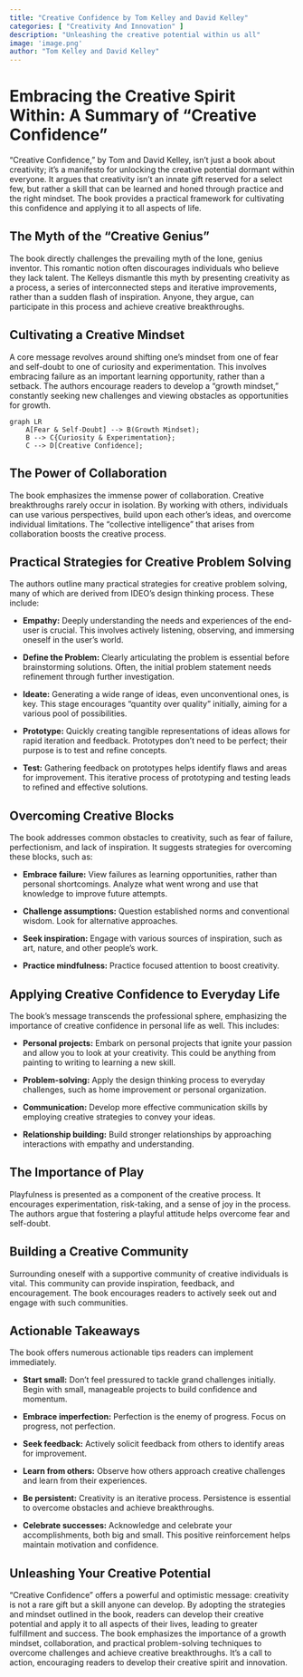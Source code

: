 ```yaml
---
title: "Creative Confidence by Tom Kelley and David Kelley"
categories: [ "Creativity And Innovation" ]
description: "Unleashing the creative potential within us all"
image: 'image.png'
author: "Tom Kelley and David Kelley"
---
```

# Embracing the Creative Spirit Within: A Summary of "Creative Confidence"

"Creative Confidence," by Tom and David Kelley, isn't just a book about creativity; it's a manifesto for unlocking the creative potential dormant within everyone.  It argues that creativity isn't an innate gift reserved for a select few, but rather a skill that can be learned and honed through practice and the right mindset.  The book provides a practical framework for cultivating this confidence and applying it to all aspects of life.


## The Myth of the "Creative Genius"

The book directly challenges the prevailing myth of the lone, genius inventor. This romantic notion often discourages individuals who believe they lack talent. The Kelleys dismantle this myth by presenting creativity as a process, a series of interconnected steps and iterative improvements, rather than a sudden flash of inspiration. Anyone, they argue, can participate in this process and achieve creative breakthroughs.


## Cultivating a Creative Mindset

A core message revolves around shifting one's mindset from one of fear and self-doubt to one of curiosity and experimentation.  This involves embracing failure as an important learning opportunity, rather than a setback.  The authors encourage readers to develop a "growth mindset," constantly seeking new challenges and viewing obstacles as opportunities for growth.

```mermaid
graph LR
    A[Fear & Self-Doubt] --> B(Growth Mindset);
    B --> C{Curiosity & Experimentation};
    C --> D[Creative Confidence];
```

## The Power of Collaboration

The book emphasizes the immense power of collaboration. Creative breakthroughs rarely occur in isolation. By working with others, individuals can use various perspectives, build upon each other's ideas, and overcome individual limitations. The "collective intelligence" that arises from collaboration boosts the creative process.


##  Practical Strategies for Creative Problem Solving

The authors outline many practical strategies for creative problem solving, many of which are derived from IDEO's design thinking process.  These include:

* **Empathy:**  Deeply understanding the needs and experiences of the end-user is crucial.  This involves actively listening, observing, and immersing oneself in the user's world.

* **Define the Problem:**  Clearly articulating the problem is essential before brainstorming solutions.  Often, the initial problem statement needs refinement through further investigation.

* **Ideate:** Generating a wide range of ideas, even unconventional ones, is key. This stage encourages "quantity over quality" initially, aiming for a various pool of possibilities.

* **Prototype:**  Quickly creating tangible representations of ideas allows for rapid iteration and feedback.  Prototypes don't need to be perfect; their purpose is to test and refine concepts.

* **Test:**  Gathering feedback on prototypes helps identify flaws and areas for improvement. This iterative process of prototyping and testing leads to refined and effective solutions.


## Overcoming Creative Blocks

The book addresses common obstacles to creativity, such as fear of failure, perfectionism, and lack of inspiration.  It suggests strategies for overcoming these blocks, such as:

* **Embrace failure:**  View failures as learning opportunities, rather than personal shortcomings. Analyze what went wrong and use that knowledge to improve future attempts.

* **Challenge assumptions:** Question established norms and conventional wisdom. Look for alternative approaches.

* **Seek inspiration:**  Engage with various sources of inspiration, such as art, nature, and other people's work.

* **Practice mindfulness:** Practice focused attention to boost creativity.


## Applying Creative Confidence to Everyday Life

The book's message transcends the professional sphere, emphasizing the importance of creative confidence in personal life as well. This includes:

* **Personal projects:**  Embark on personal projects that ignite your passion and allow you to look at your creativity.  This could be anything from painting to writing to learning a new skill.

* **Problem-solving:**  Apply the design thinking process to everyday challenges, such as home improvement or personal organization.

* **Communication:**  Develop more effective communication skills by employing creative strategies to convey your ideas.

* **Relationship building:** Build stronger relationships by approaching interactions with empathy and understanding.



## The Importance of Play

Playfulness is presented as a component of the creative process. It encourages experimentation, risk-taking, and a sense of joy in the process. The authors argue that fostering a playful attitude helps overcome fear and self-doubt.


## Building a Creative Community

Surrounding oneself with a supportive community of creative individuals is vital.  This community can provide inspiration, feedback, and encouragement.  The book encourages readers to actively seek out and engage with such communities.


## Actionable Takeaways

The book offers numerous actionable tips readers can implement immediately.

* **Start small:**  Don't feel pressured to tackle grand challenges initially.  Begin with small, manageable projects to build confidence and momentum.

* **Embrace imperfection:**  Perfection is the enemy of progress.  Focus on progress, not perfection.

* **Seek feedback:**  Actively solicit feedback from others to identify areas for improvement.

* **Learn from others:**  Observe how others approach creative challenges and learn from their experiences.

* **Be persistent:**  Creativity is an iterative process.  Persistence is essential to overcome obstacles and achieve breakthroughs.

* **Celebrate successes:**  Acknowledge and celebrate your accomplishments, both big and small.  This positive reinforcement helps maintain motivation and confidence.


## Unleashing Your Creative Potential

"Creative Confidence" offers a powerful and optimistic message: creativity is not a rare gift but a skill anyone can develop. By adopting the strategies and mindset outlined in the book, readers can develop their creative potential and apply it to all aspects of their lives, leading to greater fulfillment and success. The book emphasizes the importance of a growth mindset, collaboration, and practical problem-solving techniques to overcome challenges and achieve creative breakthroughs. It's a call to action, encouraging readers to develop their creative spirit and innovation.

